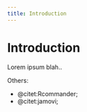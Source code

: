 ```yaml
---
title: Introduction
---
```


# Introduction

Lorem ipsum blah..

Others:

* @citet:Rcommander;
* @citet:jamovi;
